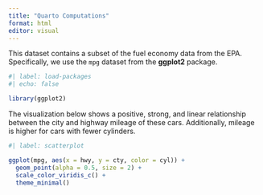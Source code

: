 ```yaml
---
title: "Quarto Computations"
format: html
editor: visual
---
```


This dataset contains a subset of the fuel economy data from the EPA. Specifically, we use the `mpg` dataset from the **ggplot2** package.

```r
#| label: load-packages
#| echo: false

library(ggplot2)
```

The visualization below shows a positive, strong, and linear relationship between the city and highway mileage of these cars. Additionally, mileage is higher for cars with fewer cylinders.

```r
#| label: scatterplot

ggplot(mpg, aes(x = hwy, y = cty, color = cyl)) +
  geom_point(alpha = 0.5, size = 2) +
  scale_color_viridis_c() +
  theme_minimal()
```
